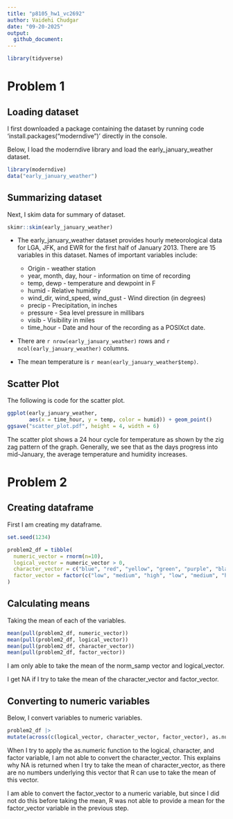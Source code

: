 ```yaml
---
title: "p8105_hw1_vc2692"
author: Vaidehi Chudgar
date: "09-20-2025"
output: 
  github_document:
---
```


```r
library(tidyverse)

```

# Problem 1

## Loading dataset

I first downloaded a package containing the dataset by running code 'install.packages("moderndive")' directly in the console.

Below, I load the moderndive library and load the early_january_weather dataset.

```r
library(moderndive)
data("early_january_weather")
```

## Summarizing dataset

Next, I skim data for summary of dataset.

```r
skimr::skim(early_january_weather)
```

* The early_january_weather dataset provides hourly meteorological data for LGA, JFK, and EWR for the first half of January 2013. There are 15 variables in this dataset. Names of important variables include:
    * Origin - weather station
    * year, month, day, hour - information on time of recording
    * temp, dewp - temperature and dewpoint in F
    * humid - Relative humidity
    * wind_dir, wind_speed, wind_gust - Wind direction (in degrees)
    * precip - Precipitation, in inches 
    * pressure - Sea level pressure in millibars
    * visib - Visibility in miles
    * time_hour - Date and hour of the recording as a POSIXct date.
    
* There are `r nrow(early_january_weather)` rows and `r ncol(early_january_weather)` columns.

* The mean temperature is `r mean(early_january_weather$temp)`.

## Scatter Plot

The following is code for the scatter plot.


```r
ggplot(early_january_weather, 
       aes(x = time_hour, y = temp, color = humid)) + geom_point()
ggsave("scatter_plot.pdf", height = 4, width = 6)
```

The scatter plot shows a 24 hour cycle for temperature as shown by the zig zag pattern of the graph. Generally, we see that as the days progress into mid-January, the average temperature  and humidity increases. 


# Problem 2

## Creating dataframe

First I am creating my dataframe.

```r
set.seed(1234)

problem2_df = tibble(
  numeric_vector = rnorm(n=10),
  logical_vector = numeric_vector > 0,
  character_vector = c("blue", "red", "yellow", "green", "purple", "black", "gray", "beige", "indigo", "violet"),
  factor_vector = factor(c("low", "medium", "high", "low", "medium", "high","low", "medium", "high", "low"))
)
```

## Calculating means

Taking the mean of each of the variables.

```r
mean(pull(problem2_df, numeric_vector))
mean(pull(problem2_df, logical_vector))
mean(pull(problem2_df, character_vector))
mean(pull(problem2_df, factor_vector))

```

I am only able to take the mean of the norm_samp vector and logical_vector.

I get NA if I try to take the mean of the character_vector and factor_vector.


## Converting to numeric variables

Below, I convert variables to numeric variables.

```r

problem2_df |> 
mutate(across(c(logical_vector, character_vector, factor_vector), as.numeric))

```

When I try to apply the as.numeric function to the logical, character, and factor variable, I am not able to convert the character_vector. This explains why NA is returned when I try to take the mean of character_vector, as there are no numbers underlying this vector that R can use to take the mean of this vector. 

I am able to convert the factor_vector to a numeric variable, but since I did not do this before taking the mean, R was not able to provide a mean for the factor_vector variable in the previous step.








